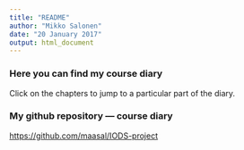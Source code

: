 ```yaml
---
title: "README"
author: "Mikko Salonen"
date: "20 January 2017"
output: html_document
---
```


### Here you can find my course diary
Click on the chapters to jump to a particular part of the diary.

### My github repository --- course diary
<https://github.com/maasal/IODS-project>

